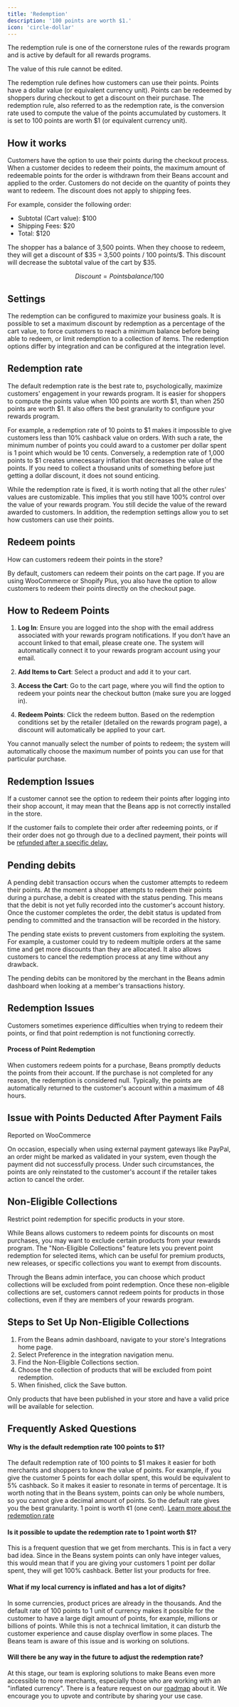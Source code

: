 ```yaml
---
title: 'Redemption'
description: '100 points are worth $1.'
icon: 'circle-dollar'
---
```


<Info>
  The redemption rule is one of the cornerstone rules of the rewards program and is active by default for all rewards
  programs.
</Info>

<Warning>The value of this rule cannot be edited.</Warning>

The redemption rule defines how customers can use their points.
Points have a dollar value (or equivalent currency unit).
Points can be redeemed by shoppers during checkout to get a discount on their purchase.
The redemption rule, also referred to as the redemption rate,
is the conversion rate used to compute the value of the points accumulated by customers.
It is set to 100 points are worth $1 (or equivalent currency unit).

## How it works

Customers have the option to use their points during the checkout process.
When a customer decides to redeem their points, the maximum amount of
redeemable points for the order is withdrawn from their Beans account and applied to the order.
Customers do not decide on the quantity of points they want to redeem.
The discount does not apply to shipping fees.

For example, consider the following order:

- Subtotal (Cart value): $100
- Shipping Fees: $20
- Total: $120

The shopper has a balance of 3,500 points. When they choose to redeem,
they will get a discount of \$35 = 3,500 points / 100 points/\$.
This discount will decrease the subtotal value of the cart by $35.

```math
Discount = Points balance / 100
```

## Settings

The redemption can be configured to maximize your business goals.
It is possible to set a maximum discount by redemption as a percentage of the cart value,
to force customers to reach a minimum balance before being able to redeem,
or limit redemption to a collection of items.
The redemption options differ by integration and can be configured at the integration level.

## Redemption rate

The default redemption rate is the best rate to, psychologically,
maximize customers' engagement in your rewards program.
It is easier for shoppers to compute the points value when 100 points are worth \$1, than
when 250 points are worth \$1. It also offers the best granularity to configure your rewards program.

For example, a redemption rate of 10 points to \$1
makes it impossible to give customers less than 10% cashback value on orders.
With such a rate, the minimum number of points you could award to a customer per dollar
spent is 1 point which would be 10 cents.
Conversely, a redemption rate of 1,000 points to \$1 creates unnecessary inflation that decreases the value of the points.
If you need to collect a thousand units of something before just getting a dollar discount, it does not sound enticing.

While the redemption rate is fixed, it is worth noting that all the other rules' values are customizable.
This implies that you still have 100% control over the value of your rewards program.
You still decide the value of the reward awarded to customers.
In addition, the redemption settings allow
you to set how customers can use their points.

## Redeem points

How can customers redeem their points in the store?

By default, customers can redeem their points on the cart page. If you are using WooCommerce or Shopify Plus, you also have the option to allow customers to redeem their points directly on the checkout page.

## How to Redeem Points

1. **Log In**: Ensure you are logged into the shop with the email address associated with your rewards program notifications. If you don’t have an account linked to that email, please create one. The system will automatically connect it to your rewards program account using your email.

2. **Add Items to Cart**: Select a product and add it to your cart.

3. **Access the Cart**: Go to the cart page, where you will find the option to redeem your points near the checkout button
   (make sure you are logged in).

4. **Redeem Points**: Click the redeem button. Based on the redemption conditions set by the retailer (detailed on the
   rewards program page), a discount will automatically be applied to your cart.

<Warning>
  You cannot manually select the number of points to redeem; the system will automatically choose the maximum number of
  points you can use for that particular purchase.
</Warning>

## Redemption Issues

If a customer cannot see the option to redeem their points after logging into their shop account, it may mean that the Beans app is not correctly installed in the store.

If the customer fails to complete their order after redeeming points, or if their order does not go through due to a declined
payment, their points will be [refunded after a specific delay.](https://docs.trybeans.com/manage/rules/redemption#pending-debits)

## Pending debits

A pending debit transaction occurs when the customer attempts to redeem their points.
At the moment a shopper attempts to redeem their points during a purchase, a debit is created with the status pending.
This means that the debit is not yet fully recorded into the customer's account history.
Once the customer completes the order, the debit status is
updated from pending to committed and the transaction will be recorded in the history.

The pending state exists to prevent customers from exploiting the system.
For example, a customer could try to redeem multiple orders
at the same time and get more discounts than they are allocated.
It also allows customers to cancel the redemption process at any time without any drawback.

The pending debits can be monitored by the merchant in the Beans admin dashboard when looking at a
member's transactions history.

## Redemption Issues

Customers sometimes experience difficulties when trying to redeem their points, or find that point redemption is not functioning correctly.

#### Process of Point Redemption

When customers redeem points for a purchase, Beans promptly deducts the points from their account. If the purchase is not
completed for any reason, the redemption is considered null. Typically, the points are automatically returned to the customer's account within a maximum of 48 hours.

## Issue with Points Deducted After Payment Fails

Reported on WooCommerce

On occasion, especially when using external payment gateways like PayPal, an order might be marked as validated
in your system, even though the payment did not successfully process. Under such circumstances, the points are only reinstated to the customer's account if the retailer takes action to cancel the order.


## Non-Eligible Collections
Restrict point redemption for specific products in your store.

While Beans allows customers to redeem points for discounts on most purchases, you may want to exclude certain products from your rewards program. The "Non-Eligible Collections" feature lets you prevent point redemption for selected items, which can be useful for premium products, new releases, or specific collections you want to exempt from discounts.

Through the Beans admin interface, you can choose which product collections will be excluded from point redemption. Once these non-eligible collections are set, customers cannot redeem points for products in those collections, even if they are members of your rewards program.

## Steps to Set Up Non-Eligible Collections

1. From the Beans admin dashboard, navigate to your store's Integrations home page.
2. Select Preference in the integration navigation menu.
3. Find the Non-Eligible Collections section.
4. Choose the collection of products that will be excluded from point redemption.
5. When finished, click the Save button.

<Warning>
Only products that have been published in your store and have a valid price will be available for selection.
</Warning>

## Frequently Asked Questions

#### Why is the default redemption rate 100 points to $1?

The default redemption rate of 100 points to $1 makes it easier for
both merchants and shoppers to know the value of points.
For example, if you give the customer 5 points for each dollar spent, this would be equivalent to 5% cashback.
So it makes it easier to resonate in terms of percentage.
It is worth noting that in the Beans system, points can only be whole numbers, so you cannot give a decimal amount of points.
So the default rate gives you the best granularity. 1 point is worth ¢1 (one cent).
[Learn more about the redemption rate](/manage/rules/redemption#redemption-rate)

#### Is it possible to update the redemption rate to 1 point worth $1?

This is a frequent question that we get from merchants.
This is in fact a very bad idea.
Since in the Beans system points can only have integer values,
this would mean that if you are giving your customers 1 point per dollar spent,
they will get 100% cashback. Better list your products for free.

#### What if my local currency is inflated and has a lot of digits?

In some currencies, product prices are already in the thousands.
And the default rate of 100 points to 1 unit of currency makes
it possible for the customer to have a large digit amount of points, for example, millions or billions of points.
While this is not a technical limitation, it can disturb the customer experience and cause display overflow in some places.
The Beans team is aware of this issue and is working on solutions.

#### Will there be any way in the future to adjust the redemption rate?

At this stage, our team is exploring solutions to make Beans even more accessible to more merchants,
especially those who are working with an "inflated currency".
There is a feature request on our [roadmap](https://beans.productlane.io/roadmap) about it.
We encourage you to upvote and contribute by sharing your use case.
